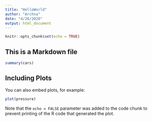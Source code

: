 ```yaml
---
title: "HelloWorld"
author: "Archna"
date: "4/26/2020"
output: html_document
---
```


```r
knitr::opts_chunk$set(echo = TRUE)
```

## This is a Markdown file


```r
summary(cars)
```

## Including Plots

You can also embed plots, for example:

```r
plot(pressure)
```

Note that the `echo = FALSE` parameter was added to the code chunk to prevent printing of the R code that generated the plot.
